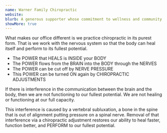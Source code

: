 ```yaml
---
name: Warner Family Chiropractic 
website: 
blurb: A generous supporter whose commitment to wellness and community service makes our benefit event possible. Their partnership exemplifies values of compassion and connection.
showMore: true
---
```


What makes our office different is we practice chiropractic in its purest form. That is we work with the nervous system so that the body can heal itself and perform to its fullest potential.

- The POWER that HEALS is INSIDE your BODY
- The POWER flows from the BRAIN into the BODY through the NERVES
- The POWER can be cut off by NERVE PRESSURE
- This POWER can be turned ON again by CHIROPRACTIC ADJUSTMENTS

If there is interference in the communication between the brain and the body, then we are not functioning to our fullest potential. We are not 
healing or functioning at our full capacity.

This interference is caused by a vertebral subluxation, a bone in the spine that is out of alignment putting pressure on a spinal nerve.
Removal of that interference via a chiropractic adjustment restores our ability to heal faster, function better, and PERFORM to our fullest potential.

